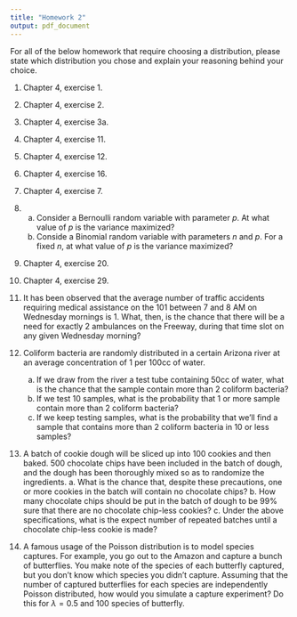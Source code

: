 ```yaml
---
title: "Homework 2"
output: pdf_document
---
```


For all of the below homework that require choosing a distribution, please state which distribution you chose and explain your reasoning behind your choice.

1. Chapter 4, exercise 1.

2. Chapter 4, exercise 2.

3. Chapter 4, exercise 3a.

4. Chapter 4, exercise 11.

5. Chapter 4, exercise 12.

6. Chapter 4, exercise 16.

6. Chapter 4, exercise 7.

7.  a. Consider a Bernoulli random variable with parameter $p$.  At what value of $p$ is the variance maximized?
    b. Conside a Binomial random variable with parameters $n$ and $p$.  For a fixed $n$, at what value of $p$ is the variance maximized?
    
8. Chapter 4, exercise 20.

9. Chapter 4, exercise 29.

10.  It has been observed that the average number of traffic accidents requiring medical assistance on the 101 between 7 and 8 AM on Wednesday mornings is 1. What, then, is the chance that there will be a need for exactly 2 ambulances on the Freeway, during that time slot on any given Wednesday morning?

11. Coliform bacteria are randomly distributed in a certain Arizona river at an average concentration of 1 per 100cc of water. 
    a.  If we draw from the river a test tube containing 50cc of water, what is the chance that the sample contain more than 2 coliform bacteria?
    b.  If we test 10 samples, what is the probability that 1 or more sample contain more than 2 coliform bacteria?
    c.  If we keep testing samples, what is the probability that we'll find a sample that contains more than 2 coliform bacteria in 10 or less samples?

12.  A batch of cookie dough will be sliced up into 100 cookies and then baked. 500 chocolate chips have been included in the batch of dough, and the dough has been thoroughly mixed so as to randomize the ingredients. 
    a. What is the chance that, despite these precautions, one or more cookies in the batch will contain no chocolate chips?
    b. How many chocolate chips should be put in the batch of dough to be 99% sure that there are no chocolate chip-less cookies?
    c.  Under the above specifications, what is the expect number of repeated batches until a chocolate chip-less cookie is made?
     
13.  A famous usage of the Poisson distribution is to model species captures.  For example, you go out to the Amazon and capture a bunch of butterflies.  You make note of the species of each butterfly captured, but you don't know which species you didn't capture.  Assuming that the number of captured butterflies for each species are independently Poisson distributed, how would you simulate a capture experiment?  Do this for $\lambda = 0.5$ and 100 species of butterfly.  


